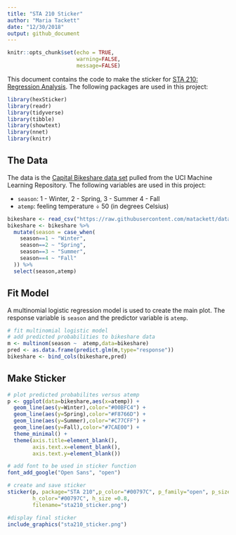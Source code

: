 ```yaml
---
title: "STA 210 Sticker"
author: "Maria Tackett"
date: "12/30/2018"
output: github_document
---
```


```r
knitr::opts_chunk$set(echo = TRUE,
                      warning=FALSE,
                      message=FALSE)
```

This document contains the code to make the sticker for [STA 210: Regression Analysis](https://www2.stat.duke.edu/courses/Spring19/sta210.001/). The following packages are used in this project: 

```r
library(hexSticker)
library(readr)
library(tidyverse)
library(tibble)
library(showtext)
library(nnet)
library(knitr)
```

## The Data

The data is the  [Capital Bikeshare data set](https://archive.ics.uci.edu/ml/datasets/bike+sharing+dataset) pulled from the UCI Machine Learning Repository. The following variables are used in this project:

- `season`: 1 - Winter, 2 - Spring, 3 - Summer 4 - Fall 
- `atemp`: feeling temperature &#247; 50 (in degrees Celsius)
<br> 

```r
bikeshare <- read_csv("https://raw.githubusercontent.com/matackett/data/master/capital-bikeshare.csv")    
bikeshare <- bikeshare %>%
  mutate(season = case_when(
    season==1 ~ "Winter",
    season==2 ~ "Spring",
    season==3 ~ "Summer",
    season==4 ~ "Fall"
  )) %>% 
  select(season,atemp)
```

## Fit Model

A multinomial logistic regression model is used to create the main plot. The response variable is `season` and the predictor variable is `atemp`. 

```r
# fit multinomial logistic model 
# add predicted probabilities to bikeshare data
m <- multinom(season ~  atemp,data=bikeshare)
pred <- as.data.frame(predict.glm(m,type="response"))
bikeshare <- bind_cols(bikeshare,pred)
```

## Make Sticker

```r
# plot predicted probabilites versus atemp
p <- ggplot(data=bikeshare,aes(x=atemp)) + 
  geom_line(aes(y=Winter),color="#00BFC4") +
  geom_line(aes(y=Spring),color="#F8766D") +
  geom_line(aes(y=Summer),color="#C77CFF") +
  geom_line(aes(y=Fall),color="#7CAE00") +
  theme_minimal() +
  theme(axis.title=element_blank(),
        axis.text.x=element_blank(),
        axis.text.y=element_blank())
```

```r
# add font to be used in sticker function
font_add_google("Open Sans", "open")
```

```r
# create and save sticker
sticker(p, package="STA 210",p_color="#00797C", p_family="open", p_size=7.5, s_x=1, s_y=0.75, s_width=1.2, s_height=1, h_fill = "#FFFFFF", 
        h_color="#00797C", h_size =0.8,
        filename="sta210_sticker.png")
```

```r
#display final sticker
include_graphics("sta210_sticker.png")
```
